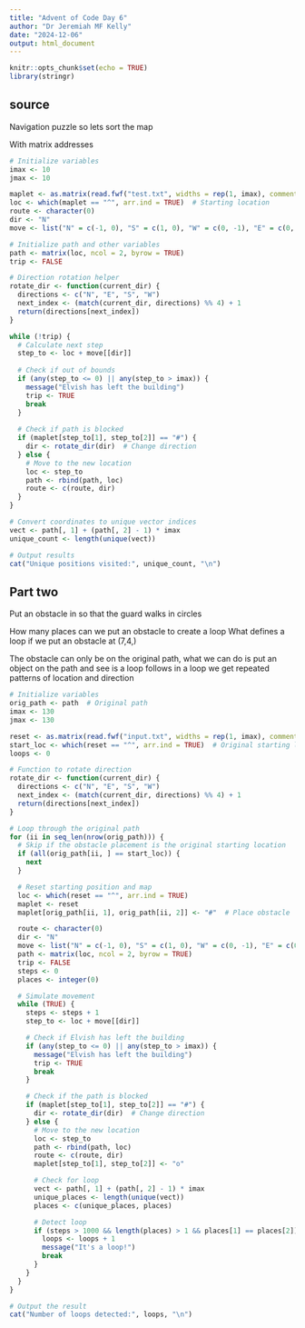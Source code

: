 ```yaml
---
title: "Advent of Code Day 6"
author: "Dr Jeremiah MF Kelly"
date: "2024-12-06"
output: html_document
---
```


```r
knitr::opts_chunk$set(echo = TRUE)
library(stringr)
```

## source
Navigation puzzle so lets sort the map

With matrix addresses 

```r
# Initialize variables
imax <- 10
jmax <- 10

maplet <- as.matrix(read.fwf("test.txt", widths = rep(1, imax), comment.char = ""))
loc <- which(maplet == "^", arr.ind = TRUE)  # Starting location
route <- character(0)
dir <- "N"
move <- list("N" = c(-1, 0), "S" = c(1, 0), "W" = c(0, -1), "E" = c(0, 1))

# Initialize path and other variables
path <- matrix(loc, ncol = 2, byrow = TRUE)
trip <- FALSE

# Direction rotation helper
rotate_dir <- function(current_dir) {
  directions <- c("N", "E", "S", "W")
  next_index <- (match(current_dir, directions) %% 4) + 1
  return(directions[next_index])
}

while (!trip) {
  # Calculate next step
  step_to <- loc + move[[dir]]
  
  # Check if out of bounds
  if (any(step_to <= 0) || any(step_to > imax)) {
    message("Elvish has left the building")
    trip <- TRUE
    break
  }
  
  # Check if path is blocked
  if (maplet[step_to[1], step_to[2]] == "#") {
    dir <- rotate_dir(dir)  # Change direction
  } else {
    # Move to the new location
    loc <- step_to
    path <- rbind(path, loc)
    route <- c(route, dir)
  }
}

# Convert coordinates to unique vector indices
vect <- path[, 1] + (path[, 2] - 1) * imax
unique_count <- length(unique(vect))

# Output results
cat("Unique positions visited:", unique_count, "\n")

```

## Part two 

Put an obstacle in so that the guard walks in circles

How many places can we put an obstacle to create a loop
What defines a loop 
if we put an obstacle at (7,4,)


The obstacle can only be on the original path, what we can do is put an object on the path and see is a loop follows
in a loop we get repeated patterns of location and direction

```r

# Initialize variables
orig_path <- path  # Original path
imax <- 130
jmax <- 130

reset <- as.matrix(read.fwf("input.txt", widths = rep(1, imax), comment.char = ""))
start_loc <- which(reset == "^", arr.ind = TRUE)  # Original starting location
loops <- 0

# Function to rotate direction
rotate_dir <- function(current_dir) {
  directions <- c("N", "E", "S", "W")
  next_index <- (match(current_dir, directions) %% 4) + 1
  return(directions[next_index])
}

# Loop through the original path
for (ii in seq_len(nrow(orig_path))) {
  # Skip if the obstacle placement is the original starting location
  if (all(orig_path[ii, ] == start_loc)) {
    next
  }

  # Reset starting position and map
  loc <- which(reset == "^", arr.ind = TRUE)
  maplet <- reset
  maplet[orig_path[ii, 1], orig_path[ii, 2]] <- "#"  # Place obstacle

  route <- character(0)
  dir <- "N"
  move <- list("N" = c(-1, 0), "S" = c(1, 0), "W" = c(0, -1), "E" = c(0, 1))
  path <- matrix(loc, ncol = 2, byrow = TRUE)
  trip <- FALSE
  steps <- 0
  places <- integer(0)

  # Simulate movement
  while (TRUE) {
    steps <- steps + 1
    step_to <- loc + move[[dir]]

    # Check if Elvish has left the building
    if (any(step_to <= 0) || any(step_to > imax)) {
      message("Elvish has left the building")
      trip <- TRUE
      break
    }

    # Check if the path is blocked
    if (maplet[step_to[1], step_to[2]] == "#") {
      dir <- rotate_dir(dir)  # Change direction
    } else {
      # Move to the new location
      loc <- step_to
      path <- rbind(path, loc)
      route <- c(route, dir)
      maplet[step_to[1], step_to[2]] <- "o"

      # Check for loop
      vect <- path[, 1] + (path[, 2] - 1) * imax
      unique_places <- length(unique(vect))
      places <- c(unique_places, places)

      # Detect loop
      if (steps > 1000 && length(places) > 1 && places[1] == places[2]) {
        loops <- loops + 1
        message("It's a loop!")
        break
      }
    }
  }
}

# Output the result
cat("Number of loops detected:", loops, "\n")



```


